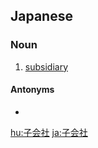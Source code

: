 ==Japanese==
{{ja-kanjitab|こ|かい|k2=がい|しゃ}}

===Noun===
{{ja-noun|こがいしゃ}}

# [[subsidiary]]

====Antonyms====
* {{ja-r|親会社|おやがいしゃ}}

[[hu:子会社]]
[[ja:子会社]]